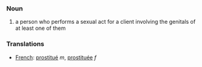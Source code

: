 === Noun ===

#a person who performs a sexual act for a client involving the genitals of at least one of them

=== Translations ===
*[[French]]: [[prostitué]] ''m'', [[prostituée]] ''f''